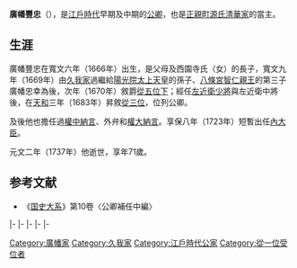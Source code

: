 {{東亞男性歷史人物
|名稱 = 廣幡豐忠
|出生日期 = [[寬文|寬文]]六年六月二十六（1666年7月27日）
|逝世日期 = [[元文_(日本)|元文]]二年八月初一（{{death date and age|1737|8|26|1666|7|27}}）
|法號 = 自淨光院
|身份 = [[從一位|從一位]][[內大臣_(日本)|內大臣]]
|主君 = [[靈元天皇|靈元天皇]]→[[東山天皇|東山天皇]]→[[中御門天皇|中御門天皇]]
|父親 = {{link-ja|久我通名|久我通名}}
|母親 = 西園寺氏
|養父 = {{link-ja|廣幡忠幸|広幡忠幸}}
|子 = [[廣幡忠誠|廣幡忠誠]]、[[廣幡忠章|廣幡忠章]]、[[廣幡忠成|廣幡忠成]]、{{link-ja|廣幡長忠|広幡長忠}}、廣幡實雅、廣幡元雅、廣幡良慈、廣幡真晴
|女 = [[小倉宣季|小倉宣季]]妻、{{link-ja|正親町實連|正親町実連}}妻、{{link-ja|三條公兼|三条公兼}}妻
}}

{{japanese|japanese=広幡 豊忠|kana=ひろはた とよただ|romaji=Hirohata Toyotada|kyujitai=廣幡 豐忠}}
'''廣幡豐忠'''（{{bd|1666年|7月27日|1737年|8月26日}}），是[[江戶時代|江戶時代]]早期及中期的[[公卿|公卿]]，也是[[源氏|正親町源氏]][[清華家|清華家]]的{{link-ja|廣幡家|広幡家}}當主。

==生涯==
廣幡豐忠在寬文六年（1666年）出生，是父母{{link-ja|久我通名|久我通名}}及西園寺氏（{{link-ja|西園寺公滿|西園寺公満}}女）的長子，寬文九年（1669年）由[[久我家|久我家]]過繼給[[誠仁親王|陽光院太上天皇]]的孫子、[[八條宮智仁親王|八條宮智仁親王]]的第三子廣幡忠幸為後，次年（1670年）敘爵[[從五位|從五位下]]；經任[[近衛府|左近衛少將]]與左近衛中將後，在[[天和_(日本)|天和]]三年（1683年）昇敘[[從三位|從三位]]，位列公卿。

及後他也擔任過[[中納言|權中納言]]、{{link-ja|踏歌節會|踏歌節会}}外弁和[[大納言|權大納言]]。享保八年（1723年）短暫出任[[內大臣_(日本)|內大臣]]。

元文二年（1737年）他逝世，享年71歲。

==参考文献==
*《[[国史大系|国史大系]]》第10卷〈公卿補任中編〉

{{start box|width=auto}}
{{s-pre}}
|-
{{s-before|{{link-ja|廣幡忠幸|広幡忠幸}}}}
{{s-title|{{link-ja|廣幡家|広幡家}}當主}}
{{s-after|[[廣幡忠誠|廣幡忠誠]]}}
|-
{{s-off}}
|-
{{s-before|[[櫛笥隆賀|櫛笥隆賀]]}}
{{s-title|[[內大臣_(日本)|內大臣]]|1723年3月10日－1723年3月14日}}
{{s-after|[[一條兼香|一條兼香]]}}
|-
{{s-mil}}
|-
{{s-before|[[德大寺公全|德大寺公全]]}}
{{s-title|{{link-ja|近衛大將|近衛大将|右大將}}|1720年1月19日－1720年2月19日}}
{{s-after|{{link-ja|九條幸教|九条幸教}}}}
{{end box}}

{{廣幡家當主}}
[[Category:廣幡家|Category:廣幡家]]
[[Category:久我家|Category:久我家]]
[[Category:江戶時代公家|Category:江戶時代公家]]
[[Category:從一位受位者|Category:從一位受位者]]
